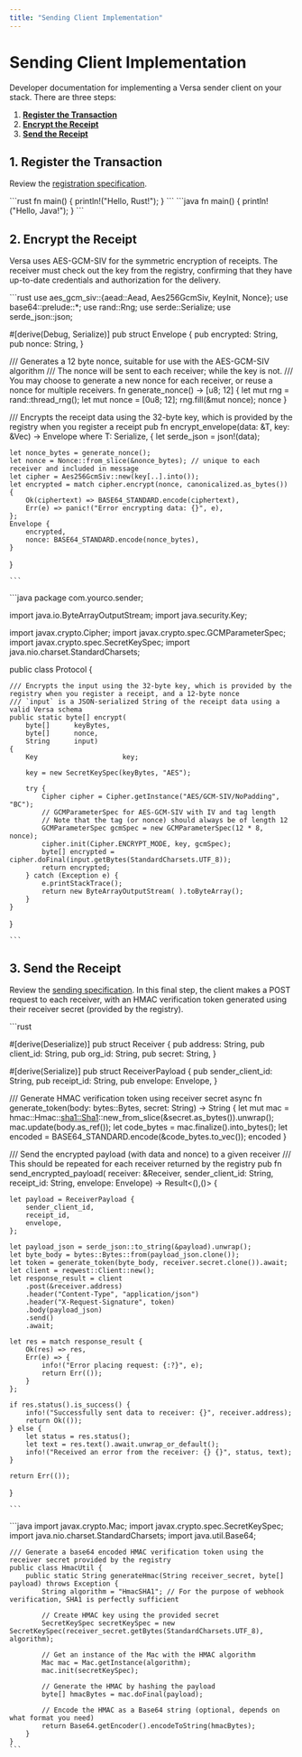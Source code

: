 ```yaml
---
title: "Sending Client Implementation"
---
```


# Sending Client Implementation

Developer documentation for implementing a Versa sender client on your stack. There are three steps:

1. **[Register the Transaction](#1-register-the-transaction)**
2. **[Encrypt the Receipt](#2-encrypt-the-receipt)**
3. **[Send the Receipt](#3-send-the-receipt)**

## 1. Register the Transaction

Review the [registration specification](/sending#1-register-the-transaction).

<TabGroup>
  <Tab title="Rust">
    ```rust
    fn main() {
      println!("Hello, Rust!");
    }
    ```
  </Tab>
  <Tab title="Java">
    ```java
    fn main() {
      println!("Hello, Java!");
    }
    ```
  </Tab>
</TabGroup>

## 2. Encrypt the Receipt

Versa uses AES-GCM-SIV for the symmetric encryption of receipts. The receiver must check out the key from the registry, confirming that they have up-to-date credentials and authorization for the delivery.

<TabGroup>
  <Tab title="Rust">
    ```rust
use aes_gcm_siv::{aead::Aead, Aes256GcmSiv, KeyInit, Nonce};
use base64::prelude::*;
use rand::Rng;
use serde::Serialize;
use serde_json::json;

#[derive(Debug, Serialize)]
pub struct Envelope {
  pub encrypted: String,
  pub nonce: String,
}

/// Generates a 12 byte nonce, suitable for use with the AES-GCM-SIV algorithm
/// The nonce will be sent to each receiver; while the key is not.
/// You may choose to generate a new nonce for each receiver, or reuse a nonce for multiple receivers.
fn generate_nonce() -> [u8; 12] {
  let mut rng = rand::thread_rng();
  let mut nonce = [0u8; 12];
  rng.fill(&mut nonce);
  nonce
}

/// Encrypts the receipt data using the 32-byte key, which is provided by the registry when you register a receipt
pub fn encrypt_envelope<T>(data: &T, key: &Vec<u8>) -> Envelope
  where
    T: Serialize,
{
    let serde_json = json!(data);

    let nonce_bytes = generate_nonce();
    let nonce = Nonce::from_slice(&nonce_bytes); // unique to each receiver and included in message
    let cipher = Aes256GcmSiv::new(key[..].into());
    let encrypted = match cipher.encrypt(nonce, canonicalized.as_bytes()) {
        Ok(ciphertext) => BASE64_STANDARD.encode(ciphertext),
        Err(e) => panic!("Error encrypting data: {}", e),
    };
    Envelope {
        encrypted,
        nonce: BASE64_STANDARD.encode(nonce_bytes),
    }

}

    ```

  </Tab>
  <Tab title="Java">
    ```java
package com.yourco.sender;

import java.io.ByteArrayOutputStream;
import java.security.Key;

import javax.crypto.Cipher;
import javax.crypto.spec.GCMParameterSpec;
import javax.crypto.spec.SecretKeySpec;
import java.nio.charset.StandardCharsets;

public class Protocol {

    /// Encrypts the input using the 32-byte key, which is provided by the registry when you register a receipt, and a 12-byte nonce
    /// `input` is a JSON-serialized String of the receipt data using a valid Versa schema
    public static byte[] encrypt(
        byte[]      keyBytes,
        byte[]      nonce,
        String      input)
    {
        Key                     key;

        key = new SecretKeySpec(keyBytes, "AES");

        try {
            Cipher cipher = Cipher.getInstance("AES/GCM-SIV/NoPadding", "BC");
            // GCMParameterSpec for AES-GCM-SIV with IV and tag length
            // Note that the tag (or nonce) should always be of length 12
            GCMParameterSpec gcmSpec = new GCMParameterSpec(12 * 8, nonce);
            cipher.init(Cipher.ENCRYPT_MODE, key, gcmSpec);
            byte[] encrypted =  cipher.doFinal(input.getBytes(StandardCharsets.UTF_8));
            return encrypted;
        } catch (Exception e) {
            e.printStackTrace();
            return new ByteArrayOutputStream( ).toByteArray();
        }
    }

}

    ```

  </Tab>
</TabGroup>

## 3. Send the Receipt

Review the [sending specification](/sending#3-send-the-receipt). In this final step, the client makes a POST request to each receiver, with an HMAC verification token generated using their receiver secret (provided by the registry).

<TabGroup>
  <Tab title="Rust">
    ```rust

#[derive(Deserialize)]
pub struct Receiver {
    pub address: String,
    pub client_id: String,
    pub org_id: String,
    pub secret: String,
}

#[derive(Serialize)]
pub struct ReceiverPayload {
    pub sender_client_id: String,
    pub receipt_id: String,
    pub envelope: Envelope,
}

/// Generate HMAC verification token using receiver secret
async fn generate_token(body: bytes::Bytes, secret: String) -> String {
    let mut mac = hmac::Hmac::<sha1::Sha1>::new_from_slice(&secret.as_bytes()).unwrap();
    mac.update(body.as_ref());
    let code_bytes = mac.finalize().into_bytes();
    let encoded = BASE64_STANDARD.encode(&code_bytes.to_vec());
    encoded
}

/// Send the encrypted payload (with data and nonce) to a given receiver
/// This should be repeated for each receiver returned by the registry
pub fn send_encrypted_payload(
    receiver: &Receiver,
    sender_client_id: String,
    receipt_id: String,
    envelope: Envelope) -> Result<(),()> {

    let payload = ReceiverPayload {
        sender_client_id,
        receipt_id,
        envelope,
    };

    let payload_json = serde_json::to_string(&payload).unwrap();
    let byte_body = bytes::Bytes::from(payload_json.clone());
    let token = generate_token(byte_body, receiver.secret.clone()).await;
    let client = reqwest::Client::new();
    let response_result = client
        .post(&receiver.address)
        .header("Content-Type", "application/json")
        .header("X-Request-Signature", token)
        .body(payload_json)
        .send()
        .await;

    let res = match response_result {
        Ok(res) => res,
        Err(e) => {
            info!("Error placing request: {:?}", e);
            return Err(());
        }
    };

    if res.status().is_success() {
        info!("Successfully sent data to receiver: {}", receiver.address);
        return Ok(());
    } else {
        let status = res.status();
        let text = res.text().await.unwrap_or_default();
        info!("Received an error from the receiver: {} {}", status, text);
    }

    return Err(());
}

    ```
  </Tab>
  <Tab title="Java">
    ```java
    import javax.crypto.Mac;
    import javax.crypto.spec.SecretKeySpec;
    import java.nio.charset.StandardCharsets;
    import java.util.Base64;

    /// Generate a base64 encoded HMAC verification token using the receiver secret provided by the registry
    public class HmacUtil {
        public static String generateHmac(String receiver_secret, byte[] payload) throws Exception {
            String algorithm = "HmacSHA1"; // For the purpose of webhook verification, SHA1 is perfectly sufficient
            
            // Create HMAC key using the provided secret
            SecretKeySpec secretKeySpec = new SecretKeySpec(receiver_secret.getBytes(StandardCharsets.UTF_8), algorithm);

            // Get an instance of the Mac with the HMAC algorithm
            Mac mac = Mac.getInstance(algorithm);
            mac.init(secretKeySpec);

            // Generate the HMAC by hashing the payload
            byte[] hmacBytes = mac.doFinal(payload);

            // Encode the HMAC as a Base64 string (optional, depends on what format you need)
            return Base64.getEncoder().encodeToString(hmacBytes);
        }
    }
    ```
  </Tab>
</TabGroup>
